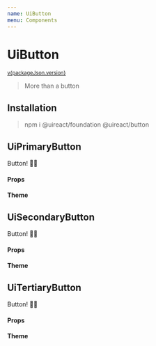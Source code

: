 ```yaml
---
name: UiButton
menu: Components
---
```




# UiButton

<sup>
  <a href="https://github.com/inavac182/ui-react/blob/main/packages/button/" target="_blank">
    v{packageJson.version}
  </a>
</sup>

> More than a button

## Installation

> npm i @uireact/foundation @uireact/button

## UiPrimaryButton

<Playground>
  <UiPrimaryButton>
    <UiSpacing margin={{ all: Sizing.three }}>Button! 💅🏾</UiSpacing>
  </UiPrimaryButton>
</Playground>

#### Props

<Props of={UiPrimaryButton} />

#### Theme

<ThemePresentation themeMapper={PrimaryButtonThemeMapper} />

## UiSecondaryButton

<Playground>
  <UiSecondaryButton>
    <UiSpacing margin={{ all: Sizing.three }}>Button! 💅🏾</UiSpacing>
  </UiSecondaryButton>
</Playground>

#### Props

<Props of={UiSecondaryButton} />

#### Theme

<ThemePresentation themeMapper={SecondaryButtonThemeMapper} />

## UiTertiaryButton

<Playground>
  <UiTertiaryButton>
    <UiSpacing margin={{ all: Sizing.three }}>Button! 💅🏾</UiSpacing>
  </UiTertiaryButton>
</Playground>

#### Props

<Props of={UiTertiaryButton} />

#### Theme

<ThemePresentation themeMapper={TertiaryButtonThemeMapper} />
